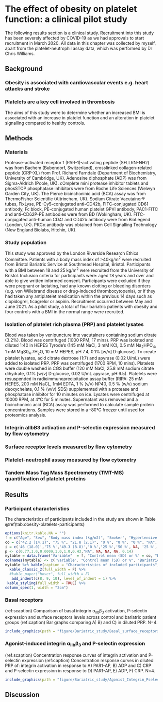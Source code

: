 # The effect of obesity on platelet function: a clinical pilot study

The following results section is a clinical study. Recruitment into this study has been severely affected by COVID-19 as we had approvals to start recruitment in March 2020. All data in this chapter was collected by myself, apart from the platelet-neutrophil assay data, which was performed by Dr Chris Williams. 

## Background
### Obesity is associated with cardiovascular events e.g. heart attacks and stroke

### Platelets are a key cell involved in thrombosis

The aims of this study were to determine whether an increased BMI is associated with an increase in platelet function and an alteration in platelet signalling compared to healthy controls.

## Methods
### Materials
Protease-activated receptor 1 (PAR-1)-activating peptide (SFLLRN-NH2) was from Bachem (Bubendorf, Switzerland), crosslinked collagen-related peptide (CRP-XL) from Prof. Richard Farndale (Department of Biochemistry, University of Cambridge, UK). Adenosine diphosphate (ADP) was from Sigma-Aldrich (Poole, UK). cOmplete mini protease inhibitor tablets and phosSTOP phosphatase inhibitors were from Roche Life Sciences (Welwyn Garden City, UK). The Pierce bicinchoninic acid (BCA) assay was from ThermoFisher Scientific (Altrincham, UK). Sodium Citrate Vacutainer® tubes, FixLyse, PE-Cy5-conjugated anti-CD42b, FITC-conjugated CD61 antibody, Fc block, PE-conjugated human platelet GPVI antibody, PAC1-FITC and anti-CD62P-PE antibodies were from BD (Wokingham, UK). FITC-conjugated anti-human CD41 and CD42b antibody were from BioLegend (London, UK). PKCα antibody was obtained from Cell Signalling Technology (New England Biolabs, Hitchin, UK).  

### Study population
This study was approved by the London Riverside Research Ethics Committee. Patients with a body mass index of >40kg/m^2^ were recruited from Bristol Bariatric Service at Southmead Hospital, Bristol. Participants with a BMI between 18 and 25 kg/m^2^ were recruited from the University of Bristol. Inclusion criteria for participants were: aged 18 years and over and able to give written informed consent. Participants were excluded if they were pregnant or lactating, had any known clotting or bleeding disorders (e.g. von Willebrand disease or drug-induced thrombocytopenia), or if they had taken any antiplatelet medication within the previous 14 days such as clopidogrel, ticagrelor or aspirin. Recruitment occurred between May and June 2021. As a pilot study, a total of four bariatric patients with obesity and four controls with a BMI in the normal range were recruited.

### Isolation of platelet rich plasma (PRP) and platelet lysates
Blood was taken by venipuncture into vacutainers containing sodium citrate (3.2%). Blood was centrifuged (1000 RPM, 17 mins). PRP was isolated and diluted 1:40 in HEPES Tyrode's (145 mM NaCl, 3 mM KCl, 0.5 mM Na~2~HPO~4~, 1 mM MgS0~4~.7H~2~O, 10 mM HEPES, pH 7.4, 0.1% [w/v] D‐glucose).  To create platelet lysates, acid citrate dextrose (1:7) and apyrase (0.02 U/mL) were added  to isolated PRP. PRP was centrifuged (1700 RPM, 10 mins). Platelets were double washed in CGS buffer (120 mM NaCl, 25.8 mM sodium citrate dihydrate, 0.1% [w/v] D‐glucose, 0.02 U/mL apyrase, pH 6.5). Platelets were resuspended in radioimmunoprecipitation assay buffer (RIPA: 25 mM HEPES, 200 mM NaCL, 1mM EDTA, 1 % (v/v) NP40, 0.5 % (w/v) sodium deoxychelate, 0.1 % (w/v) SDS) supplemented with a protease and phosphatase inhibitor for 10 minutes on ice. Lysates were centrifuged at 10000 RPM, at 4°C for 5 minutes. Supernatant was removed and a bicinchoninic acid (BCA) assay was performed to calculate sample protein concentrations. Samples were stored in a -80°C freezer until used for proteomics analysis. 


### Integrin aIIbB3 activation and P-selectin expression measured by flow cytometry

### Surface receptor levels measured by flow cytometry

### Platelet-neutrophil assay measured by flow cytometry

### Tandem Mass Tag Mass Spectrometry (TMT-MS) quantification of platelet proteins

## Results

### Participant characteristics
The characteristics of participants included in the study are shown in Table  \@ref(tab:obesity-platelets-participants)

```r
options(knitr.kable.NA = "")
f = c("Age", "Sex", "Body mass index (kg/m2)", "Smoker", "Hypertensive (140/90 mmHg)", "T2D", "T2D medication", "Metformin", "Dapagliflozin", "Dulaglutide", "Previous COVID-19 infection")
co = c("42.2 (14.1)", "75 %", "21.8 (2.1)", "0 %", "0 %", "0 %", "NA", NA, NA,NA, "0 %")
i = c('46 (18.0)','75 %','49.3 (8.8)','0 %','25 %','50 %', NA, '25 %','25 %','25 %','75 %')
p <- c(0.77,1.0,0.0009,1.0,1.0,0.43,"NA", NA, NA, NA, 0.14) 
mytable = data.frame("Variable"  = f, "Control mean (SD) or %" = co, "Bariatric patient mean (SD) or %" = i, "P value for difference" = p)
colnames(mytable) <- c('Variable', "Control mean (SD) or %", "Bariatric patient mean (SD) or %", "P value for difference" )
mytable %>% kable(caption = "Characteristics of included participants", booktabs = TRUE) %>% 
  kable_classic_2(full_width = F) %>%
  #kable_paper("hover", full_width = F)
   add_indent(c(8, 9, 10), level_of_indent = 1) %>%
 kable_styling(full_width = TRUE) %>%
column_spec(1, width = "3cm")
```

### Basal receptors
(ref:scaption) Comparison of basal integrin α~IIb~β~3~ activation, P-selectin expression and surface receptors levels across control and bariatric patient groups
(ref:caption) Bar graphs comparing A) B) and C) in diluted PRP. N=4.

```r
include_graphics(path = "figure/Bariatric_study/Basal_surface_receptors.pdf", dpi = NA)

```


### Agonist-induced integrin α~IIb~β~3~ and P-selectin expression

(ref:scaption) Concentration response curves of integrin activation and P-selectin expression
(ref:caption) Concentration response curves in diluted PRP of: integrin activation in response to A) PAR1-AP, B) ADP and C) CRP and P-selectin expression in response to D) PAR1-AP, E) ADP, F) CRP. N=4.

```r
include_graphics(path = "figure/Bariatric_study/Agonist_Integrin_Pselectin.pdf", dpi = NA)

```


## Discussion